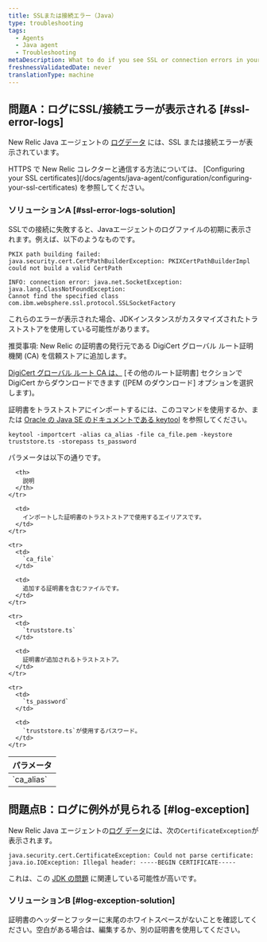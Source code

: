 ```yaml
---
title: SSLまたは接続エラー（Java）
type: troubleshooting
tags:
  - Agents
  - Java agent
  - Troubleshooting
metaDescription: What to do if you see SSL or connection errors in your New Relic Java app's logs.
freshnessValidatedDate: never
translationType: machine
---
```


## 問題A：ログにSSL/接続エラーが表示される [#ssl-error-logs]

New Relic Java エージェントの [ログデータ](/docs/agents/java-agent/troubleshooting/generate-debug-logs-troubleshooting-java) には、SSL または接続エラーが表示されています。

<Callout variant="tip">
  HTTPS で New Relic コレクターと通信する方法については、 [Configuring your SSL certificates](/docs/agents/java-agent/configuration/configuring-your-ssl-certificates) を参照してください。
</Callout>

### ソリューションA [#ssl-error-logs-solution]

SSLでの接続に失敗すると、Javaエージェントのログファイルの初期に表示されます。例えば、以下のようなものです。

```
PKIX path building failed: java.security.cert.CertPathBuilderException: PKIXCertPathBuilderImpl could not build a valid CertPath
```

```
INFO: connection error: java.net.SocketException: java.lang.ClassNotFoundException: 
Cannot find the specified class com.ibm.websphere.ssl.protocol.SSLSocketFactory
```

これらのエラーが表示された場合、JDKインスタンスがカスタマイズされたトラストストアを使用している可能性があります。

推奨事項: New Relic の証明書の発行元である DigiCert グローバル ルート証明機関 (CA) を信頼ストアに追加します。

[DigiCert グローバル ルート CA は、](https://www.digicert.com/kb/digicert-root-certificates.htm) \[その他のルート証明書] セクションで DigiCert からダウンロードできます (\[PEM のダウンロード] オプションを選択します)。

証明書をトラストストアにインポートするには、このコマンドを使用するか、または [Oracle の Java SE のドキュメントである keytool](https://docs.oracle.com/javase/6/docs/technotes/tools/solaris/keytool.html) を参照してください。

```
keytool -importcert -alias ca_alias -file ca_file.pem -keystore truststore.ts -storepass ts_password
```

パラメータは以下の通りです。

<table>
  <thead>
    <tr>
      <th>
        パラメータ
      </th>

      <th>
        説明
      </th>
    </tr>
  </thead>

  <tbody>
    <tr>
      <td>
        `ca_alias`
      </td>

      <td>
        インポートした証明書のトラストストアで使用するエイリアスです。
      </td>
    </tr>

    <tr>
      <td>
        `ca_file`
      </td>

      <td>
        追加する証明書を含むファイルです。
      </td>
    </tr>

    <tr>
      <td>
        `truststore.ts`
      </td>

      <td>
        証明書が追加されるトラストストア。
      </td>
    </tr>

    <tr>
      <td>
        `ts_password`
      </td>

      <td>
        `truststore.ts`が使用するパスワード。
      </td>
    </tr>
  </tbody>
</table>

## 問題点B：ログに例外が見られる [#log-exception]

New Relic Java エージェントの[ログ データ](/docs/agents/java-agent/troubleshooting/generate-debug-logs-troubleshooting-java)には、次の`CertificateException`が表示されます。

```
java.security.cert.CertificateException: Could not parse certificate: java.io.IOException: Illegal header: -----BEGIN CERTIFICATE-----
```

これは、この [JDK の問題](https://bugs.openjdk.java.net/browse/JDK-8208602) に関連している可能性が高いです。

### ソリューションB [#log-exception-solution]

証明書のヘッダーとフッターに末尾のホワイトスペースがないことを確認してください。空白がある場合は、編集するか、別の証明書を使用してください。
